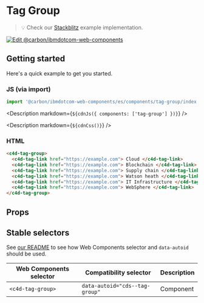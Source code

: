
# Tag Group

> 💡 Check our
> [Stackblitz](https://stackblitz.com/github/carbon-design-system/carbon-for-ibm-dotcom/tree/main/packages/web-components/examples/stackblitz/components/tag-group)
> example implementation.

[![Edit @carbon/ibmdotcom-web-components](https://developer.stackblitz.com/img/open_in_stackblitz.svg)](https://stackblitz.com/github/carbon-design-system/carbon-for-ibm-dotcom/tree/main/packages/web-components/examples/codesandbox/components/tag-group)

## Getting started

Here's a quick example to get you started.

### JS (via import)

```javascript
import '@carbon/ibmdotcom-web-components/es/components/tag-group/index.js';
```

<Description markdown={`${cdnJs({ components: ['tag-group'] })}`} />

<Description markdown={`${cdnCss()}`} />

### HTML

```html
<c4d-tag-group>
  <c4d-tag-link href="https://example.com"> Cloud </c4d-tag-link>
  <c4d-tag-link href="https://example.com"> Blockchain </c4d-tag-link>
  <c4d-tag-link href="https://example.com"> Supply chain </c4d-tag-link>
  <c4d-tag-link href="https://example.com"> Watson heath </c4d-tag-link>
  <c4d-tag-link href="https://example.com"> IT Infrastructure </c4d-tag-link>
  <c4d-tag-link href="https://example.com"> WebSphere </c4d-tag-link>
</c4d-tag-group>
```

## Props

<Props of="cds-tag-group" />

## Stable selectors

See
[our README](https://github.com/carbon-design-system/carbon-for-ibm-dotcom/tree/main/packages/web-components#stable-selectors-for-analytics-and-integratione2e-testing-in-web-components)
to see how Web Components selector and `data-autoid` should be used.

| Web Components selector | Compatibility selector         | Description |
| ----------------------- | ------------------------------ | ----------- |
| `<c4d-tag-group>`       | `data-autoid="cds--tag-group"` | Component   |

<Description markdown={contributing} />
